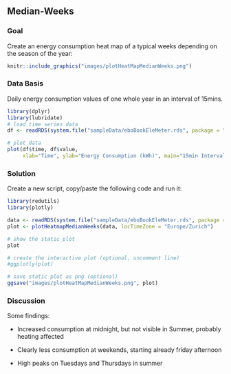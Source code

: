 \newpage
## Median-Weeks
### Goal
Create an energy consumption heat map of a typical weeks depending on the season of the year:

```r
knitr::include_graphics("images/plotHeatMapMedianWeeks.png")
```

### Data Basis
Daily energy consumption values of one whole year in an interval of 15mins.

```r
library(dplyr)
library(lubridate)
# load time series data
df <- readRDS(system.file("sampleData/eboBookEleMeter.rds", package = "redutils"))

# plot data
plot(df$time, df$value,
     xlab="Time", ylab="Energy Consumption (kWh)", main="15min Interval Raw Data", type = "l")
```

### Solution
Create a new script, copy/paste the following code and run it:

```r
library(redutils)
library(plotly)

data <- readRDS(system.file("sampleData/eboBookEleMeter.rds", package = "redutils"))
plot <- plotHeatmapMedianWeeks(data, locTimeZone = "Europe/Zurich")

# show the static plot
plot

# create the interactive plot (optional, uncomment line)
#ggplotly(plot)
```

```r
# save static plot as png (optional)
ggsave("images/plotHeatMapMedianWeeks.png", plot)
```

### Discussion
Some findings:

* Increased consumption at midnight, but not visible in Summer, probably heating affected

* Clearly less consumption at weekends, starting already friday afternoon

* High peaks on Tuesdays and Thursdays in summer
